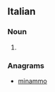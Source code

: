==Italian==

===Noun===
{{head|it}} {{m}}

# {{plural of|mammone|lang=it}}

===Anagrams===
* [[minammo#Italian|minammo]]